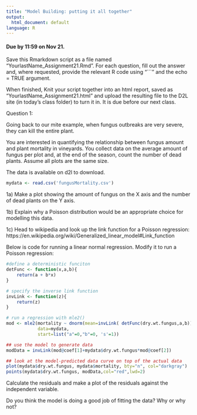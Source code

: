 ```yaml
---
title: "Model Building: putting it all together"
output:
  html_document: default
language: R
---
```


<!-- To render the assignment in Rmarkdown, enter the command below in the R console -->
<!-- rmarkdown::render("Class_24_Assignment.Rmd") -->

#### Due by 11:59 on Nov 21.

Save this Rmarkdown script as a file named “YourlastName_Assignment21.Rmd”. 
For each question, fill out the answer and, where requested, 
provide the relevant R code using "```" and the echo = TRUE argument.

When finished, Knit your script together into an html report, 
saved as “YourlastName_Assignment21.html” and upload the 
resulting file to the D2L site (in today’s class folder) to turn it in. 
It is due before our next class.

Question 1:

Going back to our mite example, when fungus outbreaks are very severe, they can kill the entire plant. 

You are interested in quantifying the relationship between fungus amount and plant mortality in vineyards. 
You collect data on the average amount of fungus per plot and, at the end of the season, count the number of dead plants.
Assume all plots are the same size.

The data is available on d2l to download. 

```r
mydata <- read.csv('fungusMortality.csv')
```

1a) Make a plot showing the amount of fungus on the X axis and the number of dead plants on the Y axis. 



1b) Explain why a Poisson distribution would be an appropriate choice for modelling this data.




1c) Head to wikipedia and look up the link function for a Poisson regression: https://en.wikipedia.org/wiki/Generalized_linear_model#Link_function

Below is code for running a linear normal regression. Modify it to run a Poisson regression:

```r

#define a deterministic funciton
detFunc <- function(x,a,b){
    return(a + b*x)
}

# specify the inverse link function
invLink <- function(z){
    return(z)
}

# run a regression with mle2()
mod <- mle2(mortality ~ dnorm(mean=invLink( detFunc(dry.wt.fungus,a,b)), sd=s),
            data=mydata,
            start=list("a"=0,"b"=0, 's'=1))

## use the model to generate data
modData = invLink(mod@coef[1]+mydata$dry.wt.fungus*mod@coef[2])

## look at the model-predicted data curve on top of the actual data
plot(mydata$dry.wt.fungus, mydata$mortality, bty="n", col="darkgray")
points(mydata$dry.wt.fungus, modData,col="red",lwd=2)

```

Calculate the residuals and make a plot of the residuals against the independent variable.

Do you think the model is doing a good job of fitting the data? Why or why not?

